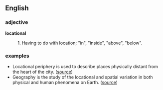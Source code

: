 ==English==

===adjective===

'''locational'''

:1. Having to do with location; "in", "inside", "above", "below".

===examples===

*Locational periphery is used to describe places physically distant from the heart of the city. ([[en:Social distance|source]])
* Geography is the study of the locational and spatial variation in both physical and human phenomena on Earth. ([[en:Geography|source]])